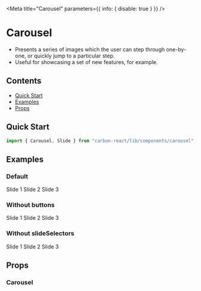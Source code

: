 

<Meta title="Carousel" parameters={{ info: { disable: true } }} />

# Carousel

- Presents a series of images which the user can step through one-by-one, or quickly jump to a particular step.
- Useful for showcasing a set of new features, for example.

## Contents
- [Quick Start](#quick-start)
- [Examples](#examples)
- [Props](#props)

## Quick Start

```javascript
import { Carousel, Slide } from "carbon-react/lib/components/carousel";
```
## Examples

### Default

<Preview>
  <Story name="default">
    <Carousel>
      <Slide>
        <Box
          height={200}
          display="flex"
          alignItems="center"
          justifyContent="center"
          bg="#003349"
        >
          <Typography variant="h1" color="#090">
            Slide 1
          </Typography>
        </Box>
      </Slide>
      <Slide>
        <Box
          height={200}
          display="flex"
          alignItems="center"
          justifyContent="center"
        >
          <Typography variant="h1">Slide 2</Typography>
        </Box>
      </Slide>
      <Slide>
        <Box
          height={200}
          display="flex"
          alignItems="center"
          justifyContent="center"
          bg="#69418f"
        >
          <Typography variant="h1" color="#fff">
            Slide 3
          </Typography>
        </Box>
      </Slide>
    </Carousel>
  </Story>
</Preview>

### Without buttons

<Preview>
  <Story name="without buttons">
    <Carousel enableNextButton={false} enablePreviousButton={false}>
      <Slide>
        <Box
          height={200}
          display="flex"
          alignItems="center"
          justifyContent="center"
          bg="#003349"
        >
          <Typography variant="h1" color="#090">
            Slide 1
          </Typography>
        </Box>
      </Slide>
      <Slide>
        <Box
          height={200}
          display="flex"
          alignItems="center"
          justifyContent="center"
        >
          <Typography variant="h1">Slide 2</Typography>
        </Box>
      </Slide>
      <Slide>
        <Box
          height={200}
          display="flex"
          alignItems="center"
          justifyContent="center"
          bg="#69418f"
        >
          <Typography variant="h1" color="#fff">
            Slide 3
          </Typography>
        </Box>
      </Slide>
    </Carousel>
  </Story>
</Preview>

### Without slideSelectors

<Preview>
  <Story name="without slideSelectors">
    <Carousel enableSlideSelector={false}>
      <Slide>
        <Box
          height={200}
          display="flex"
          alignItems="center"
          justifyContent="center"
          bg="#003349"
        >
          <Typography variant="h1" color="#090">
            Slide 1
          </Typography>
        </Box>
      </Slide>
      <Slide>
        <Box
          height={200}
          display="flex"
          alignItems="center"
          justifyContent="center"
        >
          <Typography variant="h1">Slide 2</Typography>
        </Box>
      </Slide>
      <Slide>
        <Box
          height={200}
          display="flex"
          alignItems="center"
          justifyContent="center"
          bg="#69418f"
        >
          <Typography variant="h1" color="#fff">
            Slide 3
          </Typography>
        </Box>
      </Slide>
    </Carousel>
  </Story>
</Preview>

## Props

### Carousel

<Props of={BaseCarousel} />
